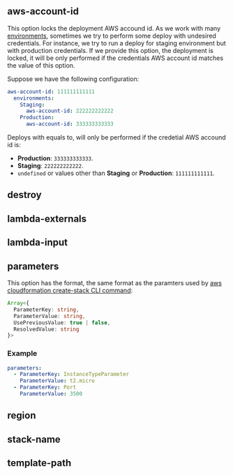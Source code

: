 

<Api api={deployApi} />

## aws-account-id

<OptionHeader option="aws-account-id" options={deployOptions} />

This option locks the deployment AWS accound id. As we work with many [environments](/docs/CLI#environments), sometimes we try to perform some deploy with undesired credentials.
For instance, we try to run a deploy for staging environment but with production credentials.
If we provide this option, the deployment is locked, it will be only performed if the credentials AWS account id matches the value of this option.

Suppose we have the following configuration:

```yaml title="carlin.yml"
aws-account-id: 111111111111
  environments:
    Staging:
      aws-account-id: 222222222222
    Production:
      aws-account-id: 333333333333
```

Deploys with <OptionAliasesInline option="environment" options={cliOptions} /> equals to, will only be performed if the credetial AWS accound id is:

- **Production**: `333333333333`.
- **Staging**: `222222222222`.
- `undefined` or values other than **Staging** or **Production**: `111111111111`.

## destroy

<OptionHeader option="destroy" options={deployOptions} />

## lambda-externals

<OptionHeader option="lambda-externals" options={deployOptions} />

## lambda-input

<OptionHeader option="lambda-input" options={deployOptions} />

## parameters

<OptionHeader option="parameters" options={deployOptions} />

This option has the format, the same format as the paramters used by [aws cloudformation create-stack CLI command](https://docs.aws.amazon.com/cli/latest/reference/cloudformation/create-stack.html):

```ts
Array<{
  ParameterKey: string,
  ParameterValue: string,
  UsePreviousValue: true | false,
  ResolvedValue: string
}>
```

### Example

```yaml title="carlin.yml"
parameters:
  - ParameterKey: InstanceTypeParameter
    ParameterValue: t2.micro
  - ParameterKey: Port
    ParameterValue: 3500
```

## region

<OptionHeader option="region" options={deployOptions} />

## stack-name

<OptionHeader option="stack-name" options={deployOptions} />

## template-path

<OptionHeader option="template-path" options={deployOptions} />
